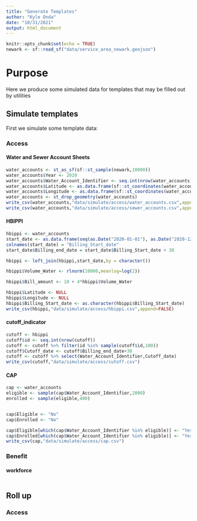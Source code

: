 ```yaml
---
title: "Generate Templates"
author: "Kyle Onda"
date: "10/31/2021"
output: html_document
---
```


```r
knitr::opts_chunk$set(echo = TRUE)
newark <- sf::read_sf("data/service_area_newark.geojson")
```

# Purpose

Here we produce some simulated data for templates that may be filled out by utilities

## Simulate templates

First we simulate some template data:

### Access

#### Water and Sewer Account Sheets
```r
water_accounts <- st_as_sf(sf::st_sample(newark,10000))
water_accounts$Year <- 2020
water_accounts$Water_Account_Identifier <- seq.int(nrow(water_accounts))
water_accounts$Latitude <- as.data.frame(sf::st_coordinates(water_accounts))$Y
water_accounts$Longitude <- as.data.frame(sf::st_coordinates(water_accounts))$X
water_accounts <- st_drop_geometry(water_accounts)
write_csv(water_accounts,"data/simulate/access/water_accounts.csv",append=FALSE)
write_csv(water_accounts,"data/simulate/access/sewer_accounts.csv",append=FALSE)
```

#### HBIPPI

```r
hbippi <- water_accounts
start_date <- as.data.frame(seq(as.Date("2020-01-01"), as.Date("2020-12-01"), by="months"))
colnames(start_date) = "Billing_Start_date"
start_date$Billing_end_date = start_date$Billing_Start_date + 30

hbippi <- left_join(hbippi,start_date,by = character())

hbippi$Volume_Water <- rlnorm(10000,meanlog=log(2))

hbippi$Bill_amount <- 10 + 4*hbippi$Volume_Water

hbippi$Latitude <- NULL
hbippi$Longitude <- NULL
hbippi$Billing_Start_date <- as.character(hbippi$Billing_Start_date)
write_csv(hbippi,"data/simulate/access/hbippi.csv",append=FALSE)


```

#### cutoff_indicator

```r
cutoff <- hbippi
cutoff$id <- seq.int(nrow(cutoff))
cutoff <- cutoff %>% filter(id %in% sample(cutoff$id,100))
cutoff$Cutoff_date <- cutoff$Billing_end_date+30
cutoff <- cutoff %>% select(Water_Account_Identifier,Cutoff_date)
write_csv(cutoff,"data/simulate/access/cutoff.csv")
```

#### CAP

```r
cap <- water_accounts
eligible <- sample(cap$Water_Account_Identifier,2000)
enrolled <- sample(eligible,400)


cap$Eligible <- "No"
cap$Enrolled <- "No"

cap$Eligible[which(cap$Water_Account_Identifier %in% eligible)] <- "Yes"
cap$Enrolled[which(cap$Water_Account_Identifier %in% eligible)] <- "Yes"
write_csv(cap,"data/simulate/access/cap.csv")
```

### Benefit

#### workforce

```r


```

## Roll up 

### Access

